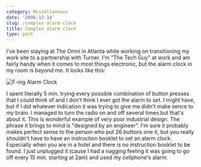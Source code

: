 ```yaml
---
category: Miscellaneous
date: '2006-12-14'
slug: /complex-alarm-clock
title: Complex alarm clock
type: post
---
```



I've been staying at The Omni in Atlanta while working on transitioning my work site to a partnership with Turner. I'm "The Tech Guy" at work and am fairly handy when it comes to most things electronic, but the alarm clock in my room is beyond me. It looks like this:

![F-ing Alarm Clock](/blog/wp-content/uploads/img_0281.jpg) 

I spent literally 5 min. trying every possible combination of button presses that I could think of and I don't think I ever got the alarm to set. I might have, but if I did whatever indication it was trying to give me didn't make sence to my brain. I managed to turn the radio on and off several times but that's about it. This is wonderful example of very poor industrial design. The phrase it brings to mind is "designed by an engineer". I'm sure it probably makes perfect sense to the person who put 26 buttons one it, but you really shouldn't have to have an instruction booklet to set an alarm clock. Especially when you are in a hotel and there is no instruction booklet to be found. I just unplugged it (cause I had a nagging feeling it was going to go off every 15 min. starting at 2am) and used my cellphone's alarm.